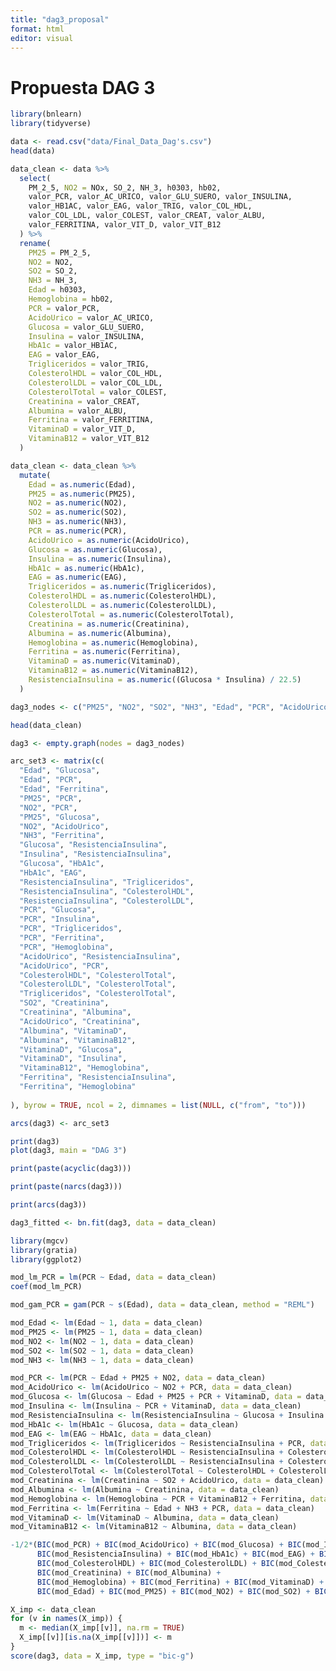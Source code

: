 ```yaml
---
title: "dag3_proposal"
format: html
editor: visual
---
```


# Propuesta DAG 3

```r
library(bnlearn)
library(tidyverse)
```

```r
data <- read.csv("data/Final_Data_Dag's.csv")
head(data)
```

```r
data_clean <- data %>%
  select(
    PM_2_5, NO2 = NOx, SO_2, NH_3, h0303, hb02,
    valor_PCR, valor_AC_URICO, valor_GLU_SUERO, valor_INSULINA,
    valor_HB1AC, valor_EAG, valor_TRIG, valor_COL_HDL, 
    valor_COL_LDL, valor_COLEST, valor_CREAT, valor_ALBU,
    valor_FERRITINA, valor_VIT_D, valor_VIT_B12
  ) %>%
  rename(
    PM25 = PM_2_5,
    NO2 = NO2,
    SO2 = SO_2,
    NH3 = NH_3,
    Edad = h0303,
    Hemoglobina = hb02,
    PCR = valor_PCR,
    AcidoUrico = valor_AC_URICO,
    Glucosa = valor_GLU_SUERO,
    Insulina = valor_INSULINA,
    HbA1c = valor_HB1AC,
    EAG = valor_EAG,
    Trigliceridos = valor_TRIG,
    ColesterolHDL = valor_COL_HDL,
    ColesterolLDL = valor_COL_LDL,
    ColesterolTotal = valor_COLEST,
    Creatinina = valor_CREAT,
    Albumina = valor_ALBU,
    Ferritina = valor_FERRITINA,
    VitaminaD = valor_VIT_D,
    VitaminaB12 = valor_VIT_B12
  )
```

```r
data_clean <- data_clean %>%
  mutate(
    Edad = as.numeric(Edad),
    PM25 = as.numeric(PM25),
    NO2 = as.numeric(NO2),
    SO2 = as.numeric(SO2),
    NH3 = as.numeric(NH3),
    PCR = as.numeric(PCR),
    AcidoUrico = as.numeric(AcidoUrico),
    Glucosa = as.numeric(Glucosa),
    Insulina = as.numeric(Insulina),
    HbA1c = as.numeric(HbA1c),
    EAG = as.numeric(EAG),
    Trigliceridos = as.numeric(Trigliceridos),
    ColesterolHDL = as.numeric(ColesterolHDL),
    ColesterolLDL = as.numeric(ColesterolLDL),
    ColesterolTotal = as.numeric(ColesterolTotal),
    Creatinina = as.numeric(Creatinina),
    Albumina = as.numeric(Albumina),
    Hemoglobina = as.numeric(Hemoglobina),
    Ferritina = as.numeric(Ferritina),
    VitaminaD = as.numeric(VitaminaD),
    VitaminaB12 = as.numeric(VitaminaB12),
    ResistenciaInsulina = as.numeric((Glucosa * Insulina) / 22.5)
  )
```

```r
dag3_nodes <- c("PM25", "NO2", "SO2", "NH3", "Edad", "PCR", "AcidoUrico", "Glucosa", "Insulina", "HbA1c", "EAG", "Trigliceridos", "ColesterolHDL", "ColesterolLDL", "ColesterolTotal", "Creatinina", "Albumina", "Hemoglobina", "Ferritina", "VitaminaD", "VitaminaB12", "ResistenciaInsulina")
```

```r
head(data_clean)
```

```r
dag3 <- empty.graph(nodes = dag3_nodes)

```

```r
arc_set3 <- matrix(c(
  "Edad", "Glucosa",
  "Edad", "PCR",
  "Edad", "Ferritina",
  "PM25", "PCR",
  "NO2", "PCR",
  "PM25", "Glucosa",
  "NO2", "AcidoUrico",
  "NH3", "Ferritina",
  "Glucosa", "ResistenciaInsulina",
  "Insulina", "ResistenciaInsulina",
  "Glucosa", "HbA1c",
  "HbA1c", "EAG",
  "ResistenciaInsulina", "Trigliceridos",
  "ResistenciaInsulina", "ColesterolHDL",
  "ResistenciaInsulina", "ColesterolLDL",
  "PCR", "Glucosa",
  "PCR", "Insulina",
  "PCR", "Trigliceridos",
  "PCR", "Ferritina",
  "PCR", "Hemoglobina",
  "AcidoUrico", "ResistenciaInsulina",
  "AcidoUrico", "PCR",
  "ColesterolHDL", "ColesterolTotal",
  "ColesterolLDL", "ColesterolTotal",
  "Trigliceridos", "ColesterolTotal",
  "SO2", "Creatinina",
  "Creatinina", "Albumina",
  "AcidoUrico", "Creatinina",
  "Albumina", "VitaminaD",
  "Albumina", "VitaminaB12",
  "VitaminaD", "Glucosa",
  "VitaminaD", "Insulina",
  "VitaminaB12", "Hemoglobina",
  "Ferritina", "ResistenciaInsulina",
  "Ferritina", "Hemoglobina"
  
), byrow = TRUE, ncol = 2, dimnames = list(NULL, c("from", "to")))

```

```r
arcs(dag3) <- arc_set3
```

```r
print(dag3)
plot(dag3, main = "DAG 3")
```

```r
print(paste(acyclic(dag3)))
```

```r
print(paste(narcs(dag3)))
```

```r
print(arcs(dag3))
```

```r
dag3_fitted <- bn.fit(dag3, data = data_clean)
```

```r
library(mgcv)
library(gratia)
library(ggplot2)
```

```r
mod_lm_PCR = lm(PCR ~ Edad, data = data_clean)
coef(mod_lm_PCR)
```


```r
mod_gam_PCR = gam(PCR ~ s(Edad), data = data_clean, method = "REML")
```


```r
mod_Edad <- lm(Edad ~ 1, data = data_clean)
mod_PM25 <- lm(PM25 ~ 1, data = data_clean)
mod_NO2 <- lm(NO2 ~ 1, data = data_clean)
mod_SO2 <- lm(SO2 ~ 1, data = data_clean)
mod_NH3 <- lm(NH3 ~ 1, data = data_clean)
```

```r
mod_PCR <- lm(PCR ~ Edad + PM25 + NO2, data = data_clean)
mod_AcidoUrico <- lm(AcidoUrico ~ NO2 + PCR, data = data_clean)
mod_Glucosa <- lm(Glucosa ~ Edad + PM25 + PCR + VitaminaD, data = data_clean)
mod_Insulina <- lm(Insulina ~ PCR + VitaminaD, data = data_clean)
mod_ResistenciaInsulina <- lm(ResistenciaInsulina ~ Glucosa + Insulina + AcidoUrico + Ferritina, data = data_clean)
mod_HbA1c <- lm(HbA1c ~ Glucosa, data = data_clean)
mod_EAG <- lm(EAG ~ HbA1c, data = data_clean)  
mod_Trigliceridos <- lm(Trigliceridos ~ ResistenciaInsulina + PCR, data = data_clean)
mod_ColesterolHDL <- lm(ColesterolHDL ~ ResistenciaInsulina + ColesterolTotal, data = data_clean)
mod_ColesterolLDL <- lm(ColesterolLDL ~ ResistenciaInsulina + ColesterolTotal, data = data_clean)
mod_ColesterolTotal <- lm(ColesterolTotal ~ ColesterolHDL + ColesterolLDL + Trigliceridos, data = data_clean)
mod_Creatinina <- lm(Creatinina ~ SO2 + AcidoUrico, data = data_clean)
mod_Albumina <- lm(Albumina ~ Creatinina, data = data_clean)
mod_Hemoglobina <- lm(Hemoglobina ~ PCR + VitaminaB12 + Ferritina, data = data_clean)
mod_Ferritina <- lm(Ferritina ~ Edad + NH3 + PCR, data = data_clean)
mod_VitaminaD <- lm(VitaminaD ~ Albumina, data = data_clean)
mod_VitaminaB12 <- lm(VitaminaB12 ~ Albumina, data = data_clean)
```

```r
-1/2*(BIC(mod_PCR) + BIC(mod_AcidoUrico) + BIC(mod_Glucosa) + BIC(mod_Insulina) + 
      BIC(mod_ResistenciaInsulina) + BIC(mod_HbA1c) + BIC(mod_EAG) + BIC(mod_Trigliceridos) +
      BIC(mod_ColesterolHDL) + BIC(mod_ColesterolLDL) + BIC(mod_ColesterolTotal) +
      BIC(mod_Creatinina) + BIC(mod_Albumina) +
      BIC(mod_Hemoglobina) + BIC(mod_Ferritina) + BIC(mod_VitaminaD) + BIC(mod_VitaminaB12) +
      BIC(mod_Edad) + BIC(mod_PM25) + BIC(mod_NO2) + BIC(mod_SO2) + BIC(mod_NH3))
```

```r
X_imp <- data_clean
for (v in names(X_imp)) {
  m <- median(X_imp[[v]], na.rm = TRUE)
  X_imp[[v]][is.na(X_imp[[v]])] <- m
}
score(dag3, data = X_imp, type = "bic-g")
```


